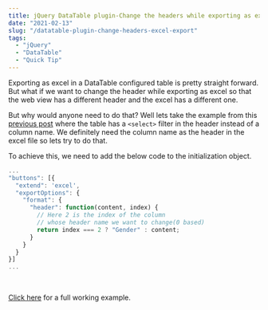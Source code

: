 ```yaml
---
title: jQuery DataTable plugin-Change the headers while exporting as excel
date: "2021-02-13"
slug: "/datatable-plugin-change-headers-excel-export"
tags:
  - "jQuery"
  - "DataTable"
  - "Quick Tip"
---
```


Exporting as excel in a DataTable configured table is pretty straight forward. But what if we want to change the header while exporting as excel so that the web view has a different header and the excel has a different one.

But why would anyone need to do that? Well lets take the example from this [previous post](/add-dropdown-filter-header-datatable-jquery) where the table has a `<select>` filter in the header instead of a column name. We definitely need the column name as the header in the excel file so lets try to do that.

To achieve this, we need to add the below code to the initialization object.

```js
...
"buttons": [{
  "extend": 'excel',
  "exportOptions": {
    "format": {
      "header": function(content, index) {
        // Here 2 is the index of the column 
        // whose header name we want to change(0 based)
        return index === 2 ? "Gender" : content;
      }
    }
  }
}]
...
```
<br/>
<p>
<a href="https://jsfiddle.net/saurabhmisra87/hL6xw1sk/18/" target="_blank">Click here</a> for a full working example.
</p>